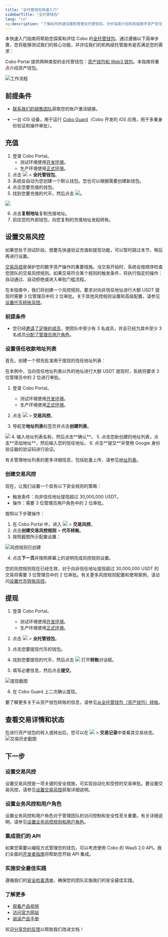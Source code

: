 ```yaml
---
title: "全托管钱包快速入门"
sidebarTitle: "全托管钱包"
lang: "cn"
og:description: "了解如何快速设置和管理全托管钱包。分步指南介绍机构级数字资产安全托管和最佳实践。"
---
```



本快速入门指南将帮助您探索和评估 Cobo 的[全托管钱包](/cn/portal/custodial-wallets/introduction)。通过遵循以下简单步骤，您将能够测试我们的核心功能，并评估我们的机构级托管服务是否满足您的需求：

<Note>Cobo Portal 提供两种类型的全托管钱包：[资产钱包和 Web3 钱包](/cn/portal/custodial-wallets/introduction#types-of-custodial-wallets-on-cobo-portal)。本指南将重点介绍资产钱包。</Note>

<img src="/cn/images/quick-start-guide-custodial-wallets/workflow.svg" className="diagram" alt="工作流程"/>

## 前提条件

* [联系我们的销售团队](https://www.cobo.com/book-demo/?utm_source=product-manual&utm_medium=product&utm_campaign=pricing-plan-intro&utm_content=enterprise-contact-sales)获取您的账户激活链接。

* 一台 iOS 设备，用于运行 [Cobo Guard](/cn/guard/introduction)（Cobo 开发的 iOS 应用，用于多重身份验证和操作审批）。

<MySnippet />

## 充值
1. 登录 Cobo Portal。
    - 测试环境使用[开发环境](https://portal.dev.cobo.com)。
    - 生产环境使用[正式环境](https://portal.cobo.com)。
2. 点击 <img src="/cn/images/mpc-wallet/wallets-icon.svg" className="icon"></img> > **全托管钱包**。
3. 系统会自动为您创建一个默认钱包。您也可以根据需要创建新钱包。
4. 点击您要充值的钱包。
5. 找到您要充值的代币，然后点击 <img src="/cn/images/mpc-wallet/icon_deposit.svg" className="icon"></img>。

<img src="/cn/images/quick-start-guide-custodial-wallets/deposit.png" className="screenshot_modal"></img>

6. 点击**复制地址**复制充值地址。
7. 前往您的外部钱包，向您复制的充值地址发起转账。

## 设置交易风控
<Note>如果您处于测试阶段，想要先快速验证充值和提现功能，可以暂时跳过本节，稍后再进行设置。</Note>

<Accordion title="设置交易风控">

[交易风控](/cn/portal/risk-controls/tx-policies-overview)是保护您的数字资产操作的重要措施。当交易开始时，系统会按顺序检查您团队的交易风控规则。如果交易符合某个规则的触发条件，将执行指定的操作：自动通过、自动拒绝或进入审批门槛流程。

在本指南中，我们将创建一个风控规则，要求对向非信任地址进行大额 USDT 提现时需要 3 位管理员中的 2 位审批。关于其他风控规则设置和高级配置，请参见[设置代币转账风控](/cn/portal/risk-controls/off-chain-tx-set-transfer)。

### 前提条件
- 您已经[邀请了足够的成员](#invite-members)，使团队中至少有 3 名成员，并且已经为其中至少 3 名成员[分配了管理员用户角色](/cn/portal/organization/assign-roles-to-members)。

### 设置信任收款地址列表
首先，创建一个预先批准用于提现的信任地址列表：

<Info>在本例中，当向信任地址列表以外的地址进行大额 USDT 提现时，系统将要求 3 位管理员中的 2 位进行审批。</Info>

1. 登录 Cobo Portal。
    - 测试环境使用[开发环境](https://portal.dev.cobo.com)。
    - 生产环境使用[正式环境](https://portal.cobo.com)。

2. 点击 <img src="/cn/images/common/wallets_icon_cn.svg" className="icon"/> > **交易风控**。
3. 导航至**地址列表**标签页并点击**创建列表**。
<img src="/cn/images/risk-controls/create-an-address-list-cn.png" className="screenshot_full_screen"/>
4. 输入地址列表名称，然后点击**确认**。
5. 点击您新创建的地址列表，点击**添加地址**，然后输入您的信任地址。
6. 点击**提交**并使用 Google 身份验证器的验证码进行验证。

有关管理地址列表的更多详细信息，包括批量上传，请参见[地址列表](/cn/portal/risk-controls/address-list)。

### 创建交易风控
现在，让我们设置一个具有以下安全规则的策略：
- 触发条件：向非信任地址提现超过 30,000,000 USDT。
- 操作：需要 3 位管理员用户角色中的 2 位审批。

按照以下步骤操作：

1. 在 Cobo Portal 中，进入 <img src="/cn/images/common/wallets_icon_cn.svg" className="icon"/> > **交易风控**。
2. 点击**创建交易风控规则** > **代币转账**。
3. 按照截图所示配置设置：

<img src="/cn/images/quick-start-guide-custodial-wallets/example-policy.png" className="screenshot_full_screen" alt="风控规则已创建"/>

4. 点击**下一页**并按照屏幕上的说明完成风控规则设置。

您的风控规则现在已经生效，对于向非信任地址提现超过 30,000,000 USDT 的交易将需要 3 位管理员中的 2 位审批。有关更多风控规则配置和使用案例，请访问[设置代币转账风控](/cn/portal/risk-controls/off-chain-tx-set-transfer)。
</Accordion>

## 提现
1. 登录 Cobo Portal。
   - 测试环境使用[开发环境](https://portal.dev.cobo.com)。
   - 生产环境使用[正式环境](https://portal.cobo.com)。

2. 点击 <img src="/cn/images/mpc-wallet/wallets-icon.svg" className="icon"></img> > **全托管钱包**。
3. 点击您要提现代币的钱包。
4. 找到您要提现的代币，然后点击 <img src="/cn/images/custodial-wallet/withdraw-icon.png" className="icon"/> 打开**转账**对话框。

5. 填写必要信息，然后点击**提交**。

<img src="/cn/images/quick-start-guide-custodial-wallets/withdraw.png" className="screenshot_modal" alt="提现截图" />

6. 在 Cobo Guard 上二次确认提现。

<Info>要了解更多关于从资产钱包转账的信息，请参见[从全托管钱包（资产钱包）转账](/cn/portal/transfers/from-asset-wallets)。</Info>

## 查看交易详情和状态
在进行资产钱包的转入或转出后，您可以在 <img src="/cn/images/mpc-wallet/wallets-icon.svg" className="icon"></img> > **交易记录**中查看其交易状态。
<img src="/cn/images/quick-start-guide-custodial-wallets/transaction-history.png" className="screenshot_full_screen" alt="交易历史截图" />

## 下一步
### 设置交易风控
设置交易风控是一项关键的安全措施，可实现自动化和受控的交易审批。要设置交易风控，请参见[设置交易风控](#设置交易风控)获取详细说明。

### 设置业务风控和用户角色
设置业务风控和用户角色对于管理团队的访问控制和安全性至关重要。有关详细说明，请参见[设置业务风控规则和用户角色](/cn/portal/quick-start-guide-custodial-wallets#设置业务风控和用户角色)。

### 集成我们的 API
如果您需要以编程方式管理您的钱包，可以考虑使用 Cobo 的 WaaS 2.0 API。我们全面的[开发者指南](https://www.cobo.com/developers/v2_cn/guides/custodial-wallets/get-started-asset-wallets)将帮助您开始 API 集成。

### 实施安全最佳实践
遵循我们的[安全检查清单](/cn/portal/security-checklist)，确保您的团队实施我们的安全最佳实践。

### 了解更多
- [观看产品视频](https://www.youtube.com/watch?v=D4CMsRf3WW0)
- [访问官方网站](https://www.cobo.com/products/wallet/custodial-wallet)
- [阅读产品手册](https://manuals.cobo.com/cn/portal/custodial-wallets/introduction)



<Tip>欢迎[分享您的反馈](https://forms.zohopublic.com/cobo/form/DocumentFeedbackForm/formperma/QvLOhxJv1_JMsJ-1dleZ8Itb_7rzN-LtgvsDdxosoVI?referrername=manuals)以帮助我们改进文档！</Tip>
